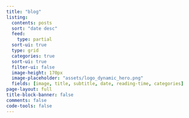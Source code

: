 ```yaml
---
title: "blog"
listing:
  contents: posts
  sort: "date desc"
  feed: 
    type: partial
  sort-ui: true
  type: grid
  categories: true
  sort-ui: true
  filter-ui: false
  image-height: 170px
  image-placeholder: "assets/logo_dynamic_hero.png"
  fields: [image, title, subtitle, date, reading-time, categories]
page-layout: full
title-block-banner: false
comments: false
code-tools: false
---
```




